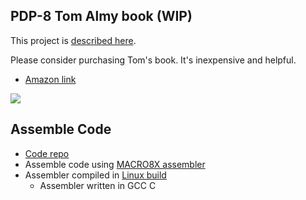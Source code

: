 == PDP-8 Tom Almy book (WIP) ==

This project is [https://hackaday.io/project/179357-pdp-8-fpga described here].

Please consider purchasing Tom's book. It's inexpensive and helpful.

* [https://www.amazon.com/PDP-8-Class-Project-Resoling-Machine-ebook/dp/B07KY5RCJ7/ Amazon link]

<img src="https://raw.githubusercontent.com/douggilliland/Retro-Computers/master/PDP-8/PDP8_Book(Almy)/Almy_Book_Cover.png"></img>

== Assemble Code ==

* [https://github.com/douggilliland/Linux-68k/tree/master/pdp8 Code repo]
* Assemble code using [https://github.com/douggilliland/Retro-Computers/tree/master/PDP-8/PDP8_Book(Almy)/PDP8_Tools MACRO8X assembler]
* Assembler compiled in [https://github.com/douggilliland/Linux-68k/tree/master/pdp8 Linux build]
** Assembler written in GCC C
